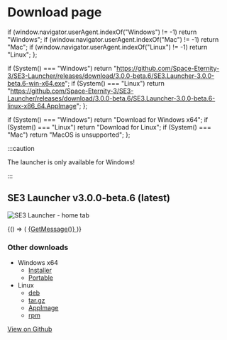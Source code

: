 
# Download page

  if (window.navigator.userAgent.indexOf("Windows") != -1) return "Windows";
  if (window.navigator.userAgent.indexOf("Mac") != -1) return "Mac";
  if (window.navigator.userAgent.indexOf("Linux") != -1) return "Linux";
};

  if (System() === "Windows")
    return "https://github.com/Space-Eternity-3/SE3-Launcher/releases/download/3.0.0-beta.6/SE3.Launcher-3.0.0-beta.6-win-x64.exe";
  if (System() === "Linux")
    return "https://github.com/Space-Eternity-3/SE3-Launcher/releases/download/3.0.0-beta.6/SE3.Launcher-3.0.0-beta.6-linux-x86_64.AppImage";
};

  if (System() === "Windows") return "Download for Windows x64";
  if (System() === "Linux") return "Download for Linux";
  if (System() === "Mac") return "MacOS is unsupported";
};

:::caution

The launcher is only available for Windows!

:::

## SE3 Launcher v3.0.0-beta.6 (latest)

![SE3 Launcher - home tab](https://user-images.githubusercontent.com/81181783/185487380-715fa7d4-40d1-448e-8cf6-5b145e575505.png)

<BrowserOnly>
  {() => (
    <a className="download-button" href={DownloadLink()}>
      {GetMessage()}
    </a>
  )}
</BrowserOnly>

### Other downloads

- Windows x64
  - [Installer](https://github.com/Space-Eternity-3/SE3-Launcher/releases/download/3.0.0-beta.6/SE3.Launcher-3.0.0-beta.6-win-x64.exe)
  - [Portable](https://github.com/Space-Eternity-3/SE3-Launcher/releases/download/3.0.0-beta.6/SE3.Launcher-3.0.0-beta.6-win-x64.zip)
- Linux
  - [deb](https://github.com/Space-Eternity-3/SE3-Launcher/releases/download/3.0.0-beta.6/SE3.Launcher-3.0.0-beta.6-linux-amd64.deb)
  - [tar.gz](https://github.com/Space-Eternity-3/SE3-Launcher/releases/download/3.0.0-beta.6/SE3.Launcher-3.0.0-beta.6-linux-x64.tar.gz)
  - [AppImage](https://github.com/Space-Eternity-3/SE3-Launcher/releases/download/3.0.0-beta.6/SE3.Launcher-3.0.0-beta.6-linux-x86_64.AppImage)
  - [rpm](https://github.com/Space-Eternity-3/SE3-Launcher/releases/download/3.0.0-beta.6/SE3.Launcher-3.0.0-beta.6-linux-x86_64.rpm)

[View on Github](https://github.com/Space-Eternity-3/SE3-Launcher)

